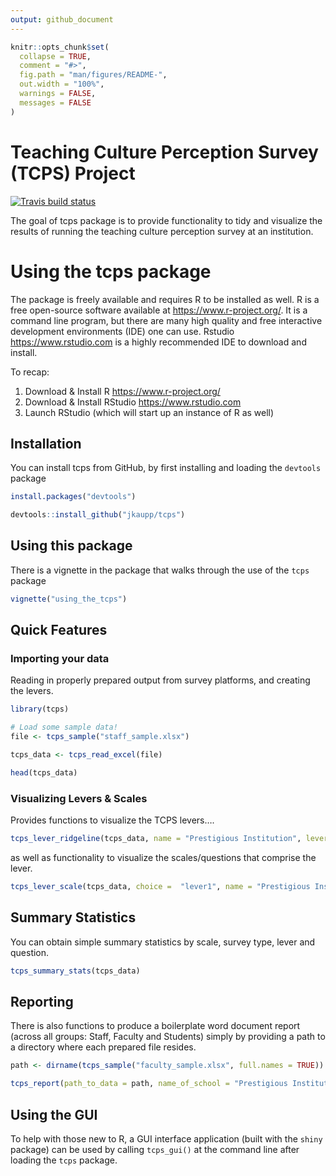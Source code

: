```yaml
---
output: github_document
---
```


```r
knitr::opts_chunk$set(
  collapse = TRUE,
  comment = "#>",
  fig.path = "man/figures/README-",
  out.width = "100%",
  warnings = FALSE,
  messages = FALSE
)
```
# Teaching Culture Perception Survey (TCPS) Project

 <!-- badges: start -->
  [![Travis build status](https://travis-ci.org/jkaupp/tcps.svg?branch=master)](https://travis-ci.org/jkaupp/tcps)
  <!-- badges: end -->

The goal of tcps package is to provide functionality to tidy and visualize the results of running the teaching culture perception survey at an institution.

# Using the tcps package

The package is freely available and requires R to be installed as well.  R is a free open-source software available at <https://www.r-project.org/>.  It is a command line program, but there are many high quality and free interactive development environments (IDE) one can use. Rstudio <https://www.rstudio.com> is a highly recommended IDE to download and install.

To recap:

1. Download & Install R <https://www.r-project.org/>
2. Download & Install RStudio <https://www.rstudio.com>
3. Launch RStudio (which will start up an instance of R as well)

## Installation

You can install tcps from GitHub, by first installing and loading the `devtools` package

```r
install.packages("devtools")

devtools::install_github("jkaupp/tcps")
```

## Using this package

There is a vignette in the package that walks through the use of the `tcps` package

```r
vignette("using_the_tcps")
```

## Quick Features

### Importing your data

Reading in properly prepared output from survey platforms, and creating the levers.

```r
library(tcps)

# Load some sample data!
file <- tcps_sample("staff_sample.xlsx")

tcps_data <- tcps_read_excel(file)

head(tcps_data)

```

### Visualizing Levers & Scales

Provides functions to visualize the TCPS levers....

```r
tcps_lever_ridgeline(tcps_data, name = "Prestigious Institution", lever = "lever1")
```

as well as functionality to visualize the scales/questions that comprise the lever.

```r
tcps_lever_scale(tcps_data, choice =  "lever1", name = "Prestigious Institution")
```

## Summary Statistics

You can obtain simple summary statistics by scale, survey type, lever and question.

```r
tcps_summary_stats(tcps_data)
```


## Reporting

There is also functions to produce a boilerplate word document report (across all groups: Staff, Faculty and Students) simply by providing a path to a directory where each prepared file resides.

```r

path <- dirname(tcps_sample("faculty_sample.xlsx", full.names = TRUE))

tcps_report(path_to_data = path, name_of_school = "Prestigious Institution", format = "word")

```


## Using the GUI

To help with those new to R, a GUI interface application (built with the `shiny` package) can be used by calling `tcps_gui()` at the command line after loading the `tcps` package. 
